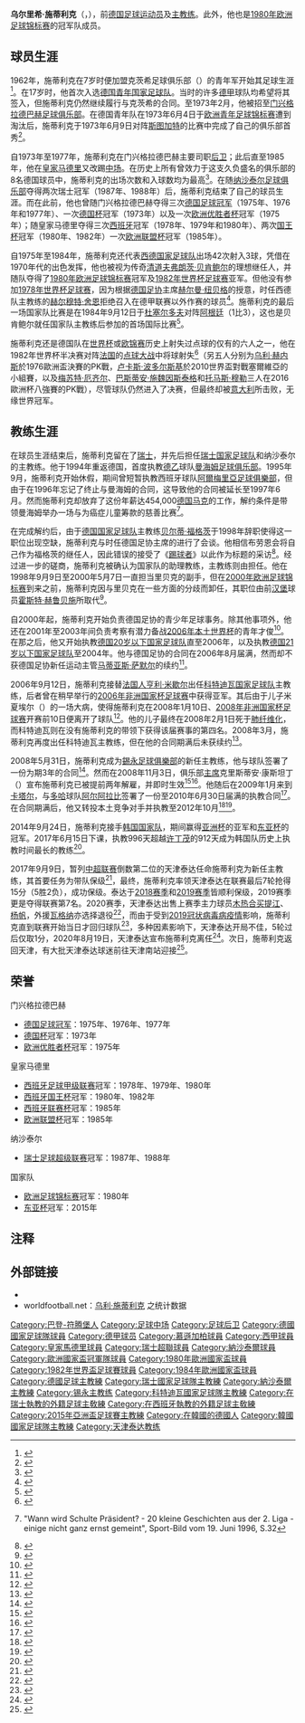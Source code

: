 {{NoteTA
|G1=足球
|G2=德甲
|G3=uefa
|T=zh-hans:乌利·施蒂利克;zh-hk:烏利·史泰歷克;zh-tw:烏利·施蒂利克;
|1=zh-hans:施蒂利克;zh-hk:史泰歷克;zh-tw:施蒂利克;
|2=zh-hans:赫尔穆特·舍恩;zh-hk:希末·桑恩;
|3=zh-hans:弗朗茨·贝肯鲍尔;zh-hk:法蘭斯·碧根鮑華;zh-tw:法蘭茲·貝肯鮑爾;
|4=zh-hans:福格茨;zh-hk:福士;
|5=zh-hans:波多尔斯基;zh-hk:普度斯基;zh-tw:波多斯基;
|6=zh-hans:赫内斯;zh-hk:漢尼斯;zh-tw:赫內斯
|7=zh-cn:赫鲁贝施; zh-hk:賀巴殊;
|8=zh-hans:萨默尔; zh-hk:森馬;
}}
{{Infobox football biography
 | name=乌利·施蒂利克<br />Ulrich Stielike
 | fullname = {{lang|de|Ulrich Stielike}}
 | image          = [[File:Uli_Stielike_2012_1.jpg|200px]]
 | height = {{height|m=1.76}}
 | birth_date = {{birth date and age|df=yes|1954|11|15}}
 | birth_place = {{BRD}}[[克茨希|克茨希]]
 | currentclub = 
 | position             = [[中场|中场]]/[[後衛_(足球)|后卫]]
 | youthyears1   = 1962–1972  | youthclubs1   = 克茨希
 | years1   = 1972–1977  | caps1   = 109  | goals1   = 12  | clubs1   = [[门兴格拉德巴赫足球俱乐部|门兴格拉德巴赫]]
 | years2   = 1977–1985  | caps2   = 215  | goals2   = 41  | clubs2   = [[皇家马德里|皇家马德里]]
 | years3   = 1985–1988  | caps3   = 66   | goals3   = 0   | clubs3   = [[纳沙泰尔足球俱乐部|纳沙泰尔]]
| totalcaps = 390 | totalgoals = 53
 | nationalyears1   = 1972–1973  | nationalcaps1   = 16  | nationalgoals1   = 0  | nationalteam1   = 西德青年队
 | nationalyears2   = 1973–1975  | nationalcaps2   = 10  | nationalgoals2   = 3  | nationalteam2   = 西德奥林匹克队
 | nationalyears3   = 1975–1984  | nationalcaps3   = 42  | nationalgoals3   = 3  | nationalteam3   = [[西德国家足球队|西德]]
 | manageryears1   = 1989–1991  | managerclubs1   = [[瑞士国家足球队|瑞士]]
 | manageryears2   = 1992–1994  | managerclubs2   = [[纳沙泰尔足球俱乐部|纳沙泰尔]]
 | manageryears3   = 1994–1995  | managerclubs3   = [[曼海姆足球俱乐部|曼海姆]]
 | manageryears4   = 1996             | managerclubs4   = [[阿爾梅里亞足球俱樂部|阿尔梅里亚]]
 | manageryears5   = 1998–2000  | managerclubs5   = [[德国国家足球队|德国]]（助理教练）
 | manageryears6   = 2003–2004  | managerclubs6   = [[德国21岁以下国家足球队|德国U-21]]
 | manageryears7   = 2004–2005  | managerclubs7   = [[德国20岁以下国家足球队|德国U-20]]
 | manageryears8   = 2005–2006  | managerclubs8   = [[德国19岁以下国家足球队|德国U-19]]
 | manageryears9   = 2006–2008  | managerclubs9   = [[科特迪瓦国家足球队|科特迪瓦]]
 | manageryears10   = 2008             | managerclubs10   = [[錫永足球俱樂部|锡永]]
 | manageryears11  = 2008–2010     | managerclubs11  = [[阿尔阿拉比|阿尔阿拉比]]
 | manageryears12  = 2010–2012     | managerclubs12  = {{link-de|阿尔赛利亚|al-Sailiya}}
 | manageryears13  = 2013–2014     | managerclubs13  = [[阿尔阿拉比|阿尔阿拉比]]
 | manageryears14  = 2014–2017     | managerclubs14  = [[韩国国家足球队|韩国]]
 | manageryears15  = 2017–2020         | managerclubs15  = [[天津泰达|天津泰达]]
}}

'''乌尔里希·施蒂利克'''（{{lang-de|'''Ulrich „Uli“ Stielike'''}}，{{bd|1954年|11月15日|catIdx=Stielike, Uli}}），前[[德国|德国]][[足球|足球]][[运动员|运动员]]及[[主教练|主教练]]。此外，他也是[[1980年欧洲足球锦标赛|1980年欧洲足球锦标赛]]的冠军队成员。

==球员生涯==
1962年，施蒂利克在7岁时便加盟克茨希足球俱乐部（{{lang|de|SpVgg 06 Ketsch}}）的青年军开始其足球生涯<ref>{{Cite_web|language=de|url=http://www.spvgg-06-ketsch.de/v2/stielike.htm|title=Uli Stielike|publisher=SpVgg 06 Ketsch e.V.|accessdate=2013-08-14|deadurl=yes|archiveurl=https://web.archive.org/web/20110304164841/http://www.spvgg-06-ketsch.de/v2/stielike.htm|archivedate=2011-03-04}}</ref>。在17岁时，他首次入选[[德国青年国家足球队|德国青年国家足球队]]。当时的许多[[德甲|德甲]]球队均希望将其签入，但施蒂利克仍然继续履行与克茨希的合同。至1973年2月，他被{{link-de|亨内斯·魏斯魏勒|Hennes Weisweiler}}招至[[门兴格拉德巴赫足球俱乐部|门兴格拉德巴赫足球俱乐部]]。在德国青年队在1973年6月4日于[[欧洲青年足球锦标赛|欧洲青年足球锦标赛]]遭到淘汰后，施蒂利克于1973年6月9日对阵[[斯图加特足球俱乐部|斯图加特]]的比赛中完成了自己的俱乐部首秀<ref>{{Cite_web|language=de|url=http://www.rp-online.de/sport/fussball/vereine/borussia/borussias-unauffaellige-pokalsieg-helden-1.3479841|title=Borussias unauffällige Pokalsieg-Helden|publisher=RP ONLINE|date=2013-06-20|accessdate=2013-08-14|archive-date=2013-06-24|archive-url=https://web.archive.org/web/20130624005718/http://www.rp-online.de/sport/fussball/vereine/borussia/borussias-unauffaellige-pokalsieg-helden-1.3479841|dead-url=no}}</ref>。

自1973年至1977年，施蒂利克在门兴格拉德巴赫主要司职[[後衛_(足球)|后卫]]；此后直至1985年，他在[[皇家马德里|皇家马德里]]又改踢[[中场|中场]]。在历史上所有曾效力于这支久负盛名的俱乐部的8名德国球员中，施蒂利克的出场次数和入球数均为最高<ref>{{Cite_web|language=de|url=http://www.spanien-bilder.com/fussball-in-spanien/lexikon/deutsche-spieler-bei-real-madrid.htm|title=Deutsche Spieler bei Real Madrid|publisher=spanien-bilder.com|date=2010-08-17|accessdate=2013-08-14|archive-date=2019-10-11|archive-url=https://web.archive.org/web/20191011052102/http://www.spanien-bilder.com/fussball-in-spanien/lexikon/deutsche-spieler-bei-real-madrid.htm|dead-url=no}}</ref>。在随[[纳沙泰尔足球俱乐部|纳沙泰尔足球俱乐部]]夺得两次瑞士冠军（1987年、1988年）后，施蒂利克结束了自己的球员生涯。而在此前，他也曾随门兴格拉德巴赫夺得三次[[德国足球冠军|德国足球冠军]]（1975年、1976年和1977年）、一次[[德国杯|德国杯]]冠军（1973年）以及一次[[欧洲优胜者杯|欧洲优胜者杯]]冠军（1975年）；随皇家马德里夺得三次[[西班牙足球甲级联赛|西班牙]]冠军（1978年、1979年和1980年）、两次[[西班牙国王杯|国王杯]]冠军（1980年、1982年）一次[[欧洲联盟杯|欧洲联盟杯]]冠军（1985年）。

自1975年至1984年，施蒂利克还代表[[西德国家足球队|西德国家足球队]]出场42次射入3球，凭借在1970年代的出色发挥，他也被视为传奇[[清道夫_(足球)|清道夫]][[弗朗茨·贝肯鲍尔|弗朗茨·贝肯鲍尔]]的理想继任人，并随队夺得了[[1980年欧洲足球锦标赛|1980年欧洲足球锦标赛]]冠军及[[1982年世界杯足球赛|1982年世界杯足球赛]]亚军。但他没有参加[[1978年世界杯足球赛|1978年世界杯足球赛]]，因为根据[[德国足协|德国足协]]主席[[赫尔曼·纽贝格|赫尔曼·纽贝格]]的授意，时任西德队主教练的[[赫尔穆特·舍恩|赫尔穆特·舍恩]]拒绝召入在德甲联赛以外作赛的球员<ref>{{de}}{{Cite_book|author =Karl-Heinz Huba|title = ''Fussball Weltgeschichte: Bilder, Daten, Fakten von 1846 bis heute''|publisher = Copress|year = 2007年|page=第284-285页|isbn=978-3767909588}}</ref>。施蒂利克的最后一场国家队比赛是在1984年9月12日于[[杜塞尔多夫|杜塞尔多夫]]对阵[[阿根廷国家足球队|阿根廷]]（1比3），这也是贝肯鲍尔就任国家队主教练后参加的首场国际比赛<ref>{{Cite_web|language=de|url=http://www.fussballdaten.de/freundschaftsspiele/1984/deutschland-argentinien/|title=Die Spielstatistik Deutschland - Argentinien|publisher=fussballdaten.de|accessdate=2013-08-14|archive-date=2012-05-05|archive-url=https://www.webcitation.org/67QgDzSzy?url=http://www.fussballdaten.de/freundschaftsspiele/1984/deutschland-argentinien/|dead-url=no}}</ref>。

施蒂利克还是德国队在[[世界杯足球赛|世界杯]]或[[欧洲足球锦标赛|欧锦赛]]历史上射失过点球的仅有的六人之一，他在1982年世界杯半决赛对阵[[法国国家足球队|法国]]的[[点球大战|点球大战]]中将球射失<ref>{{Cite_web|language=zh|url=http://2010.sina.com.cn/m/ger/2010-06-18/214430799.shtml|title=浪射王毁德国28年无上丰碑 这一刻请叫他波多尔飞机|publisher=新浪|date=2010-06-18|accessdate=2013-08-14|archive-date=2019-08-01|archive-url=https://web.archive.org/web/20190801134618/http://2010.sina.com.cn/m/ger/2010-06-18/214430799.shtml|dead-url=no}}</ref>（另五人分别为[[乌利·赫内斯|乌利·赫内斯]]於1976歐洲盃決賽的PK戰，[[卢卡斯·波多尔斯基|卢卡斯·波多尔斯基]]於2010世界盃對戰塞爾維亞的小組賽，以及[[梅苏特·厄齐尔|梅苏特·厄齐尔]]、[[巴斯蒂安·施魏因斯泰格|巴斯蒂安·施魏因斯泰格]]和[[托马斯·穆勒|托马斯·穆勒]]三人在2016歐洲杯八強賽的PK戰），尽管球队仍然进入了决赛，但最终却被[[意大利国家足球队|意大利]]所击败，无缘世界冠军。

==教练生涯==
在球员生涯结束后，施蒂利克留在了[[瑞士|瑞士]]，并先后担任[[瑞士国家足球队|瑞士国家足球队]]和纳沙泰尔的主教练。他于1994年重返德国，首度执教[[德乙|德乙]]球队[[曼海姆足球俱乐部|曼海姆足球俱乐部]]。1995年9月，施蒂利克开始休假，期间曾短暂执教西班牙球队[[阿爾梅里亞足球俱樂部|阿爾梅里亞足球俱樂部]]，但由于在1996年忘记了终止与曼海姆的合同，这导致他的合同被延长至1997年6月。然而施蒂利克却放弃了这份年薪达454,000[[德国马克|德国马克]]的工作，解约条件是带领曼海姆举办一场与为癌症儿童筹款的慈善比赛<ref>{{de}}"Wann wird Schulte Präsident? - 20 kleine Geschichten aus der 2. Liga - einige nicht ganz ernst gemeint", Sport-Bild vom 19. Juni 1996, S.32</ref>。

在完成解约后，由于[[德国国家足球队|德国国家足球队]]主教练[[贝尔蒂·福格茨|贝尔蒂·福格茨]]于1998年辞职使得这一职位出现空缺，施蒂利克与时任德国足协主席的{{link-de|吉迪乌斯·布劳恩|Egidius Braun}}进行了会谈。他相信布劳恩会将自己作为福格茨的继任人，因此错误的接受了《[[踢球者|踢球者]]》以此作为标题的采访<ref>{{Cite_web|language=de|url=http://www.spiegel.de/spiegel/print/d-8002170.html|title=Robinson und Heino|publisher=DER SPIEGEL|date=1998-09-14|accessdate=2013-08-14|archive-date=2016-12-20|archive-url=https://web.archive.org/web/20161220060632/http://www.spiegel.de/spiegel/print/d-8002170.html|dead-url=no}}</ref>。经过进一步的磋商，施蒂利克被确认为国家队的助理教练，主教练则由{{link-de|埃里希·里贝克|Erich Ribbeck}}担任。他在1998年9月9日至2000年5月7日一直担当里贝克的副手，但在[[2000年欧洲足球锦标赛|2000年欧洲足球锦标赛]]到来之前，施蒂利克因与里贝克在一些方面的分歧而卸任，其职位由前[[汉堡足球俱乐部|汉堡]]球员[[霍斯特·赫鲁贝施|霍斯特·赫鲁贝施]]所取代<ref>{{Cite_web|language=de|url=http://www.mopo.de/news/montag-08-05-2000--11-45-ribbeck-beruft-hrubesch-als-nachfolger-von-stielike,5066732,6405266.html|title=Ribbeck beruft Hrubesch als Nachfolger von Stielike|publisher=Hamburger Morgenpost|date=2000-05-08|accessdate=2013-08-14}}{{Dead link}}</ref>。

自2000年起，施蒂利克开始负责德国足协的青少年足球事务。除其他事项外，他还在2001年至2003年间负责考察有潜力备战[[2006年世界杯足球赛|2006年本土世界杯]]的青年才俊<ref>{{Cite_web|language=de|url=http://www.spiegel.de/sport/fussball/nationalmannschaft-stielike-soll-team-2006-trainieren-a-178123.html|title=Nationalmannschaft: Stielike soll "Team 2006" trainieren|publisher=SPIEGEL ONLINE|accessdate=2013-08-14|archive-date=2016-12-20|archive-url=https://web.archive.org/web/20161220063055/http://www.spiegel.de/sport/fussball/nationalmannschaft-stielike-soll-team-2006-trainieren-a-178123.html|dead-url=no}}</ref>。在那之后，他又开始执教[[德国20岁以下国家足球队|德国20岁以下国家足球队]]直至2006年，以及执教[[德国21岁以下国家足球队|德国21岁以下国家足球队]]至2004年。他与德国足协的合同在2006年8月届满，然而却不获德国足协新任运动主管[[马蒂亚斯·萨默尔|马蒂亚斯·萨默尔]]的续约<ref>{{Cite_web|language=de|url=http://www.n-tv.de/sport/Sammer-holt-Rutemoeller-article43992.html|title=Sammer holt Rutemöller|publisher=SPIEGEL ONLINE|date=2006-08-04|accessdate=2013-08-14|archive-date=2016-12-20|archive-url=https://web.archive.org/web/20161220060455/http://www.n-tv.de/sport/Sammer-holt-Rutemoeller-article43992.html|dead-url=no}}</ref>。

2006年9月12日，施蒂利克接替[[法国人|法国人]][[亨利·米歇尔|亨利·米歇尔]]出任[[科特迪瓦国家足球队|科特迪瓦国家足球队]]主教练，后者曾在稍早举行的[[2006年非洲国家杯足球赛|2006年非洲国家杯足球赛]]中获得亚军。其后由于儿子米夏埃尔（{{lang|de|Michael}}）的一场大病，使得施蒂利克在2008年1月10日、[[2008年非洲国家杯足球赛|2008年非洲国家杯足球赛]]开赛前10日便离开了球队<ref>{{Cite_web|language=de|url=http://1asport.de/sport/fussball/Ivorer_k_mpfen_um_R_ckkehr_von_Stielike_sl_71354N.html|title=Ivorer kämpfen um Rückkehr von Stielike|publisher=1asport.de|accessdate=2008-01-21|deadurl=yes|archiveurl=https://web.archive.org/web/20080122051846/http://www.1asport.de/sport/fussball/Ivorer_k_mpfen_um_R_ckkehr_von_Stielike_sl_71354N.html|archivedate=2008-01-22}}</ref>。他的儿子最终在2008年2月1日死于[[肺纤维化|肺纤维化]]，而科特迪瓦则在没有施蒂利克的带领下获得该届赛事的第四名。2008年3月，施蒂利克再度出任科特迪瓦主教练，但在他的合同期满后未获续约<ref>{{Cite_web|language=de|url=http://www.t-online.de/sport/fussball/international/id_14802878/stielike-nicht-mehr-ivorischer-nationaltrainer.html|title=Stielike nicht mehr ivorischer Nationaltrainer|publisher=T-Online|date=2008-04-16|accessdate=2013-08-14|archive-date=2016-12-20|archive-url=https://web.archive.org/web/20161220062601/http://www.t-online.de/sport/fussball/international/id_14802878/stielike-nicht-mehr-ivorischer-nationaltrainer.html|dead-url=no}}</ref>。

2008年5月31日，施蒂利克成为[[錫永足球俱樂部|錫永足球俱樂部]]的新任主教练，他与球队签署了一份为期3年的合同<ref>{{fr}}{{Cite_web|url=http://www.rts.ch/sport/invite/1238539-l-invite-uli-stielike.html|title=L'invité: Uli Stielike|publisher=RTS Sports|date=2010-06-25|accessdate=2013-08-14|archive-date=2014-08-10|archive-url=https://web.archive.org/web/20140810202213/http://www.rts.ch/sport/invite/1238539-l-invite-uli-stielike.html|dead-url=no}}</ref>。然而在2008年11月3日，俱乐部[[主席|主席]]克里斯蒂安·康斯坦丁（{{lang|de|Christian Constantin}}）宣布施蒂利克已被提前两年解雇，并即时生效<ref>{{Cite_web|language=de|url=http://www.nzz.ch/aktuell/startseite/urnnewsmlwwwsda-atsch20081103brz005-1.1212146|title=Präsident Constantin wird Sion-Trainer|publisher=Neue Zürcher Zeitung|date=2008-11-03|accessdate=2013-08-14|archive-date=2014-10-14|archive-url=https://web.archive.org/web/20141014074833/http://www.nzz.ch/aktuell/startseite/urnnewsmlwwwsda-atsch20081103brz005-1.1212146|dead-url=no}}</ref><ref>{{Cite_web|language=de|url=http://www.blick.ch/sport/fussball/superleague/constantin-neuer-sion-trainer-id6382.html|title=Constantin neuer Sion-Trainer!|publisher=Blick.ch|date=2008-11-03|accessdate=2013-08-14|archive-date=2019-10-22|archive-url=https://web.archive.org/web/20191022113739/https://www.blick.ch/sport/fussball/superleague/constantin-neuer-sion-trainer-id6382.html|dead-url=no}}</ref>。他随后在2009年1月来到[[卡塔尔|卡塔尔]]，与[[多哈|多哈]]球队[[阿尔阿拉比|阿尔阿拉比]]签署了一份至2010年6月30日届满的执教合同<ref>{{Cite_web|language=de|url=http://www.tagesspiegel.de/2009-01-06-neuss-stielike-geht-nach-doha/1411602.html|title=Stielike geht nach Doha|publisher=Der Tagesspiegel|date=2008-01-06|accessdate=2013-08-14|archive-date=2020-10-29|archive-url=https://web.archive.org/web/20201029142310/https://www.tagesspiegel.de/2009-01-06-neuss-stielike-geht-nach-doha/1411602.html|dead-url=no}}</ref>。在合同期满后，他又转投本土竞争对手{{link-de|阿尔赛利亚|al-Sailiya|阿尔赛利亚}}并执教至2012年10月<ref>{{Cite_web|url=http://www.goal.com/en/news/1277/west-asia/2009/01/07/1047863/qatar-al-arabi-appoint-uli-stielike-as-coach|title=Qatar: Al-Arabi Appoint Uli Stielike As Coach|language=en|publisher=GOAL.com|date=2009-01-07|accessdate=2013-08-14|archive-date=2019-11-02|archive-url=https://web.archive.org/web/20191102061204/https://www.goal.com/en/news/1277/west-asia/2009/01/07/1047863/qatar-al-arabi-appoint-uli-stielike-as-coach|dead-url=no}}</ref><ref>{{Cite_web|language=de|url=http://www.spiegel.de/sport/fussball/fussballtrainer-stielike-stahlarbeiter-im-orient-a-603145.html|title=Fußballtrainer Stielike: Stahlarbeiter im Orient|publisher=SPIEGEL ONLINE|accessdate=2013-08-14|archive-date=2020-11-28|archive-url=https://web.archive.org/web/20201128180233/https://www.spiegel.de/sport/fussball/fussballtrainer-stielike-stahlarbeiter-im-orient-a-603145.html|dead-url=no}}</ref>。

2014年9月24日，施蒂利克接手[[韓國國家男子足球隊|韩国国家队]]，期间赢得[[亚洲杯|亚洲杯]]的亚军和[[东亚杯|东亚杯]]的冠军。2017年6月15日下课，执教996天超越[[许丁茂|许丁茂]]的912天成为韩国队历史上执教时间最长的教练<ref>{{Cite_web|url=http://sports.sina.com.cn/china/national/2017-06-15/doc-ifyhfnrf9165408.shtml|title=韩主帅施蒂利克下课 输国足埋伏笔崔龙洙成候选|publisher=新浪体育|accessdate=2017-06-15|archive-date=2019-08-01|archive-url=https://web.archive.org/web/20190801120515/http://sports.sina.com.cn/china/national/2017-06-15/doc-ifyhfnrf9165408.shtml|dead-url=no}}</ref>。

2017年9月9日，暂列[[中国足球协会超级联赛|中超联赛]]倒数第二位的天津泰达任命施蒂利克为新任主教练，其首要任务为带队保级<ref>{{Cite_web|url=http://tianjinfc.com.cn/l_ggxq.html?id=706|title=关于聘请乌利·施蒂利克担任天津亿利队主教练的公告|publisher=天津泰达足球俱乐部|accessdate=2017-09-09|archive-url=https://web.archive.org/web/20170909142301/http://www.tianjinfc.com.cn/l_ggxq.html?id=706|archive-date=2017-09-09|dead-url=yes}}</ref>，最终，施蒂利克率领天津泰达在联赛最后7轮抢得15分（5胜2负），成功保级。泰达于[[2018年中国足球超级联赛|2018赛季]]和[[2019年中国足球超级联赛|2019赛季]]皆顺利保级，2019赛季更是夺得联赛第7名。2020赛季，天津泰达出售上赛季主力球员[[木热合买提江|木热合买提江]]、[[杨帆_(1996年)|杨帆]]，外援[[桑德羅·瓦格納|瓦格纳]]亦选择退役<ref>{{Cite_web|url=http://www.tianjinfc.com.cn/shownotices.html?id=8a8481af7235df4101738124ae08002c|title=关于与球员桑德罗·瓦格纳解约的公告|language=zh-cn|publisher=天津泰达足球俱乐部官网|date=2020-07-24|accessdate=2020-08-22|archive-date=2020-07-25|archive-url=https://web.archive.org/web/20200725035526/http://www.tianjinfc.com.cn/shownotices.html?id=8a8481af7235df4101738124ae08002c|dead-url=no}}</ref>，而由于受到[[2019冠状病毒病疫情|2019冠状病毒病疫情]]影响，施蒂利克直到联赛开始当日才回归球队<ref>{{Cite_web|url=https://sports.sina.com.cn/china/j/2020-07-26/doc-iivhuipn5230191.shtml?cre=tianyi&mod=pcpager_news&loc=26&r=9&rfunc=92&tj=none|title=施蒂利克抵达苏州会合球队 战上港大概率能指挥|language=zh-cn|publisher=新浪体育|date=2020-07-26|accessdate=2020-08-22}}</ref>，多种因素影响下，天津泰达开局不佳，5轮过后仅取1分，2020年8月19日，天津泰达宣布施蒂利克离任<ref>{{Cite_web|url=http://www.tianjinfc.com.cn/shownotices.html?id=8a8481af7235df41017381243e08102c|title=关于与乌利·施蒂利克先生解约的公告|language=zh-cn|publisher=天津泰达足球俱乐部官网|date=2020-08-19|accessdate=2020-08-22}}{{Dead link}}</ref>。次日，施蒂利克返回天津，有大批天津泰达球迷前往天津南站迎接<ref>{{Cite_web|url=https://www.dongqiudi.com/news/1499752.html|title=泰达球迷在天津南站盛情迎接施蒂利克回津，老帅感动落泪|language=zh-cn|publisher=懂球帝|date=2020-08-20|accessdate=2020-08-22}}</ref>。

==荣誉==
;门兴格拉德巴赫
*[[德国足球冠军|德国足球冠军]]：1975年、1976年、1977年
*[[德国杯|德国杯]]冠军：1973年
*[[欧洲优胜者杯|欧洲优胜者杯]]冠军：1975年

;皇家马德里
*[[西班牙足球甲级联赛|西班牙足球甲级联赛]]冠军：1978年、1979年、1980年
*[[西班牙国王杯|西班牙国王杯]]冠军：1980年、1982年
*[[西班牙联赛杯|西班牙联赛杯]]冠军：1985年
*[[欧洲联盟杯|欧洲联盟杯]]冠军：1985年

;纳沙泰尔
*[[瑞士足球超级联赛|瑞士足球超级联赛]]冠军：1987年、1988年

;国家队
*[[欧洲足球锦标赛|欧洲足球锦标赛]]冠军：1980年
*[[东亚杯|东亚杯]]冠军：2015年

==注释==
{{reflist|2}}

==外部链接==
* {{Fussballdaten|stielikeulrich}}
* worldfootball.net：[http://www.worldfootball.net/spieler_profil/uli-stielike/ 乌利·施蒂利克] {{Wayback|url=http://www.worldfootball.net/spieler_profil/uli-stielike/ |date=20121014160356 }}之统计数据{{en icon}}

{{Navboxes colour
|title= 德国国家队参赛名单
|bg = white
|fg = black
|list1=
{{1980年欧洲足球锦标赛西德参赛名单}}
{{1982年世界杯足球赛西德参赛名单}}
{{1984年欧洲足球锦标赛西德参赛名单}}
}}
{{2015年亞洲盃足球賽南韓參賽名單}}
{{2017年中超分类名单天津泰达}}
{{2018年中超分类名单天津泰达}}
{{2019年中超分类名单天津泰达}}
{{Authority control}}
{{DEFAULTSORT:Stielike, Ulrich}}
[[Category:巴登-符腾堡人|Category:巴登-符腾堡人]]
[[Category:足球中场|Category:足球中场]]
[[Category:足球后卫|Category:足球后卫]]
[[Category:德國國家足球隊球員|Category:德國國家足球隊球員]]
[[Category:德甲球员|Category:德甲球员]]
[[Category:慕遜加柏球員|Category:慕遜加柏球員]]
[[Category:西甲球員|Category:西甲球員]]
[[Category:皇家馬德里球員|Category:皇家馬德里球員]]
[[Category:瑞士超聯球員|Category:瑞士超聯球員]]
[[Category:納沙泰爾球員|Category:納沙泰爾球員]]
[[Category:歐洲國家盃冠軍隊球員|Category:歐洲國家盃冠軍隊球員]]
[[Category:1980年歐洲國家盃球員|Category:1980年歐洲國家盃球員]]
[[Category:1982年世界盃足球賽球員|Category:1982年世界盃足球賽球員]]
[[Category:1984年歐洲國家盃球員|Category:1984年歐洲國家盃球員]]
[[Category:德國足球主教練|Category:德國足球主教練]]
[[Category:瑞士國家足球隊主教練|Category:瑞士國家足球隊主教練]]
[[Category:納沙泰爾主教練|Category:納沙泰爾主教練]]
[[Category:锡永主教练|Category:锡永主教练]]
[[Category:科特迪瓦國家足球隊主教練|Category:科特迪瓦國家足球隊主教練]]
[[Category:在瑞士執教的外籍足球主敎練|Category:在瑞士執教的外籍足球主敎練]]
[[Category:在西班牙執教的外籍足球主敎練|Category:在西班牙執教的外籍足球主敎練]]
[[Category:2015年亞洲盃足球賽主教練|Category:2015年亞洲盃足球賽主教練]]
[[Category:在韓國的德國人|Category:在韓國的德國人]]
[[Category:韓國國家足球隊主教練|Category:韓國國家足球隊主教練]]
[[Category:天津泰达教练|Category:天津泰达教练]]
